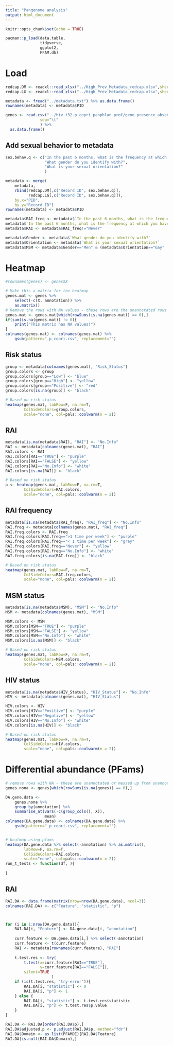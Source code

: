 ```yaml
---
title: "Pangenome analysis"
output: html_document
---
```


```r
knitr::opts_chunk$set(echo = TRUE)

pacman::p_load(data.table,
               tidyverse,
               ggplot2,
               PFAM.db)
```

# Load
```r
redcap.DM <- readxl::read_xlsx("../High_Prev_Metadata_redcap.xlsx",sheet=1) %>% as.data.frame()
redcap.LG <- readxl::read_xlsx("../High_Prev_Metadata_redcap.xlsx",sheet=2) %>% as.data.frame()

metadata <- fread("../metadata.txt") %>% as.data.frame()
rownames(metadata) <- metadata$PID

genes <- read.csv("../hiv.t32.p_copri_panphlan_prof/gene_presence_absence_6.tsv", 
               sep="\t"
               ) %>%
  as.data.frame()


```

## Add sexual behavior to metadata
```r
sex.behav.q <- c("In the past 6 months, what is the frequency at which you have had receptive anal intercourse?",
                 "What gender do you identify with?",
                 "What is your sexual orientation?"
                 )

metadata <- merge(
    metadata,
    rbind(redcap.DM[,c("Record ID", sex.behav.q)],
          redcap.LG[,c("Record ID", sex.behav.q)]),
    by.x="PID",
    by.y="Record ID")
rownames(metadata) <- metadata$PID

metadata$RAI_freq <- metadata$`In the past 6 months, what is the frequency at which you have had receptive anal intercourse?`
metadata$`In the past 6 months, what is the frequency at which you have had receptive anal intercourse?` <- NULL
metadata$RAI <- metadata$RAI_freq!="Never"

metadata$Gender <- metadata$`What gender do you identify with?`
metadata$Orientation <- metadata$`What is your sexual orientation?`
metadata$MSM <- metadata$Gender=="Men" & (metadata$Orientation=="Gay" | metadata$Orientation=="Bisexual")
```

# Heatmap {.tabset}

```r
#rownames(genes) <- genes$X

# Make this a matrix for the heatmap
genes.mat <- genes %>% 
    select(-c(X, annotation)) %>% 
    as.matrix()
# Remove the rows with NA values - these rows are the unannotated rows
genes.mat <- genes.mat[which(rowSums(is.na(genes.mat)) == 0),]
if(sum(is.na(genes.mat)) != 0){
    print("This matrix has NA values!")
}
colnames(genes.mat) <- colnames(genes.mat) %>% 
    gsub(pattern="_p_copri.csv", replacement="")
```

## Risk status
```r
group <- metadata[colnames(genes.mat), "Risk_Status"]
group.colors <- group
group.colors[group=="Low"] <- "blue"
group.colors[group=="High"] <- "yellow"
group.colors[group=="Positive"] <- "red"
group.colors[is.na(group)] <- "black"

# Based on risk status
heatmap(genes.mat, labRow=F, na.rm=T,
        ColSideColors=group.colors,
        scale="none", col=pals::coolwarm(n = 2))

```

## RAI
```r
metadata[is.na(metadata$RAI), "RAI"] <- "No.Info"
RAI <- metadata[colnames(genes.mat), "RAI"]
RAI.colors <- RAI
RAI.colors[RAI=="TRUE"] <- "purple"
RAI.colors[RAI=="FALSE"] <- "yellow"
RAI.colors[RAI=="No.Info"] <- "white"
RAI.colors[is.na(RAI)] <- "black"

# Based on risk status
p <- heatmap(genes.mat, labRow=F, na.rm=T,
        ColSideColors=RAI.colors,
        scale="none", col=pals::coolwarm(n = 2))

```

## RAI frequency
```r
metadata[is.na(metadata$RAI_freq), "RAI_freq"] <- "No.Info"
RAI.freq <- metadata[colnames(genes.mat), "RAI_freq"]
RAI.freq.colors <- RAI.freq
RAI.freq.colors[RAI.freq==">1 time per week"] <- "purple"
RAI.freq.colors[RAI.freq=="< 1 time per week"] <- "gray"
RAI.freq.colors[RAI.freq=="Never"] <- "yellow"
RAI.freq.colors[RAI.freq=="No.Info"] <- "white"
RAI.freq.colors[is.na(RAI.freq)] <- "black"

# Based on risk status
heatmap(genes.mat, labRow=F, na.rm=T,
        ColSideColors=RAI.freq.colors,
        scale="none", col=pals::coolwarm(n = 2))

```

## MSM status
```r
metadata[is.na(metadata$MSM), "MSM"] <- "No.Info"
MSM <- metadata[colnames(genes.mat), "MSM"]

MSM.colors <- MSM
MSM.colors[MSM=="TRUE"] <- "purple"
MSM.colors[MSM=="FALSE"] <- "yellow"
MSM.colors[MSM=="No.Info"] <- "white"
MSM.colors[is.na(MSM)] <- "black"

# Based on risk status
heatmap(genes.mat, labRow=F, na.rm=T,
        ColSideColors=MSM.colors,
        scale="none", col=pals::coolwarm(n = 2))

```

## HIV status
```r
metadata[is.na(metadata$HIV_Status), "HIV_Status"] <- "No.Info"
HIV <- metadata[colnames(genes.mat), "HIV_Status"]

HIV.colors <- HIV
HIV.colors[HIV=="Positive"] <- "purple"
HIV.colors[HIV=="Negative"] <- "yellow"
HIV.colors[HIV=="No.Info"] <- "white"
HIV.colors[is.na(HIV)] <- "black"

# Based on risk status
heatmap(genes.mat, labRow=F, na.rm=T,
        ColSideColors=HIV.colors,
        scale="none", col=pals::coolwarm(n = 2))

```

# Differential abundance (PFams) {.tabset}
```r
# remove rows with NA - these are unannotated or messed up from unannotated values
genes.nona <- genes[which(rowSums(is.na(genes)) == 0),]

DA.gene.data <- 
    genes.nona %>% 
    group_by(annotation) %>%
    summarise_at(vars(-c(group_cols(), X)), 
                 mean)
colnames(DA.gene.data) <- colnames(DA.gene.data) %>% 
    gsub(pattern="_p_copri.csv", replacement="")


# heatmap using pfams
heatmap(DA.gene.data %>% select(-annotation) %>% as.matrix(), 
        labRow=F, na.rm=T,
        ColSideColors=RAI.colors,
        scale="none", col=pals::coolwarm(n = 2))
run_t_tests <- function(df, ){
    
}
```

## RAI
```r
RAI.DA <- data.frame(matrix(nrow=nrow(DA.gene.data), ncol=3))
colnames(RAI.DA) <- c("Feature", "statistic", "p")



for (i in 1:nrow(DA.gene.data)){
    RAI.DA[i, "Feature"] <- DA.gene.data[i, "annotation"]
    
    curr.feature <- DA.gene.data[i,] %>% select(-annotation)
    curr.feature <- t(curr.feature)
    RAI <- metadata[rownames(curr.feature), "RAI"]
    
    t.test.res <- try(
        t.test(x=curr.feature[RAI=="TRUE"],
               y=curr.feature[RAI=="FALSE"]),
        silent=TRUE
                    )
    if (is(t.test.res, "try-error")){
        RAI.DA[i, "statistic"] <- 0
        RAI.DA[i, "p"] <- 1
    } else {
        RAI.DA[i, "statistic"] <- t.test.res$statistic
        RAI.DA[i, "p"] <- t.test.res$p.value
    }
}

RAI.DA <- RAI.DA[order(RAI.DA$p),]
RAI.DA$adjusted.p <- p.adjust(RAI.DA$p, method="fdr")
RAI.DA$Domain <- as.list(PFAMDE)[RAI.DA$Feature]
RAI.DA[is.null(RAI.DA$Domain),]


```